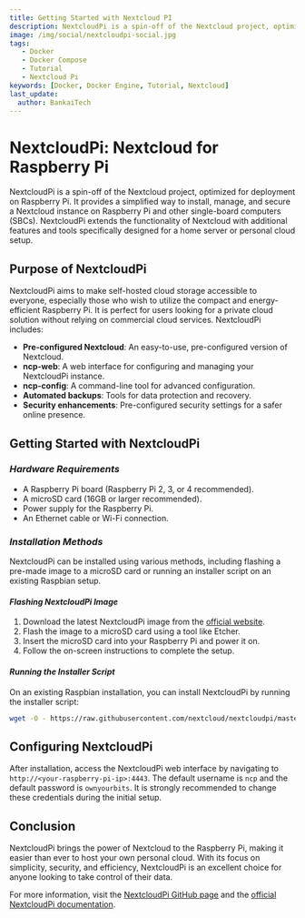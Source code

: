 ```yaml
---
title: Getting Started with Nextcloud PI
description: NextcloudPi is a spin-off of the Nextcloud project, optimized for deployment on Raspberry Pi with simplified installation and management tools.
image: /img/social/nextcloudpi-social.jpg
tags:
   - Docker
   - Docker Compose
   - Tutorial
   - Nextcloud Pi
keywords: [Docker, Docker Engine, Tutorial, Nextcloud]
last_update:
  author: BankaiTech
---
```



# **NextcloudPi: Nextcloud for Raspberry Pi**

NextcloudPi is a spin-off of the Nextcloud project, optimized for deployment on Raspberry Pi. It provides a simplified way to install, manage, and secure a Nextcloud instance on Raspberry Pi and other single-board computers (SBCs). NextcloudPi extends the functionality of Nextcloud with additional features and tools specifically designed for a home server or personal cloud setup.

## **Purpose of NextcloudPi**

NextcloudPi aims to make self-hosted cloud storage accessible to everyone, especially those who wish to utilize the compact and energy-efficient Raspberry Pi. It is perfect for users looking for a private cloud solution without relying on commercial cloud services. NextcloudPi includes:

- **Pre-configured Nextcloud**: An easy-to-use, pre-configured version of Nextcloud.
- **ncp-web**: A web interface for configuring and managing your NextcloudPi instance.
- **ncp-config**: A command-line tool for advanced configuration.
- **Automated backups**: Tools for data protection and recovery.
- **Security enhancements**: Pre-configured security settings for a safer online presence.

## **Getting Started with NextcloudPi**

### ***Hardware Requirements***

- A Raspberry Pi board (Raspberry Pi 2, 3, or 4 recommended).
- A microSD card (16GB or larger recommended).
- Power supply for the Raspberry Pi.
- An Ethernet cable or Wi-Fi connection.

### ***Installation Methods***

NextcloudPi can be installed using various methods, including flashing a pre-made image to a microSD card or running an installer script on an existing Raspbian setup.

#### *Flashing NextcloudPi Image*

1. Download the latest NextcloudPi image from the [official website](https://ownyourbits.com/nextcloudpi/).
2. Flash the image to a microSD card using a tool like Etcher.
3. Insert the microSD card into your Raspberry Pi and power it on.
4. Follow the on-screen instructions to complete the setup.

#### *Running the Installer Script*

On an existing Raspbian installation, you can install NextcloudPi by running the installer script:

```bash
wget -O - https://raw.githubusercontent.com/nextcloud/nextcloudpi/master/install.sh | sudo bash
```

## **Configuring NextcloudPi**

After installation, access the NextcloudPi web interface by navigating to `http://<your-raspberry-pi-ip>:4443`. The default username is `ncp` and the default password is `ownyourbits`. It is strongly recommended to change these credentials during the initial setup.

## **Conclusion**

NextcloudPi brings the power of Nextcloud to the Raspberry Pi, making it easier than ever to host your own personal cloud. With its focus on simplicity, security, and efficiency, NextcloudPi is an excellent choice for anyone looking to take control of their data.

For more information, visit the [NextcloudPi GitHub page](https://github.com/nextcloud/nextcloudpi) and the [official NextcloudPi documentation](https://docs.nextcloudpi.com/).

<BuyMeACoffeeButton />

